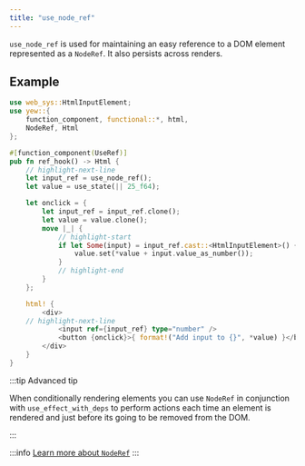 ```yaml
---
title: "use_node_ref"
---
```


`use_node_ref` is used for maintaining an easy reference to a DOM element represented as a `NodeRef`. It also persists across renders.

## Example

```rust
use web_sys::HtmlInputElement;
use yew::{
    function_component, functional::*, html,
    NodeRef, Html
};

#[function_component(UseRef)]
pub fn ref_hook() -> Html {
    // highlight-next-line
    let input_ref = use_node_ref();
    let value = use_state(|| 25_f64);

    let onclick = {
        let input_ref = input_ref.clone();
        let value = value.clone();
        move |_| {
            // highlight-start
            if let Some(input) = input_ref.cast::<HtmlInputElement>() {
                value.set(*value + input.value_as_number());
            }
            // highlight-end
        }
    };

    html! {
        <div>
    // highlight-next-line
            <input ref={input_ref} type="number" />
            <button {onclick}>{ format!("Add input to {}", *value) }</button>
        </div>
    }
}
```

:::tip Advanced tip

When conditionally rendering elements you can use `NodeRef` in conjunction with `use_effect_with_deps`
to perform actions each time an element is rendered and just before its going to be removed from the
DOM.

:::

:::info
[Learn more about `NodeRef`](../../html/node-refs)
:::
